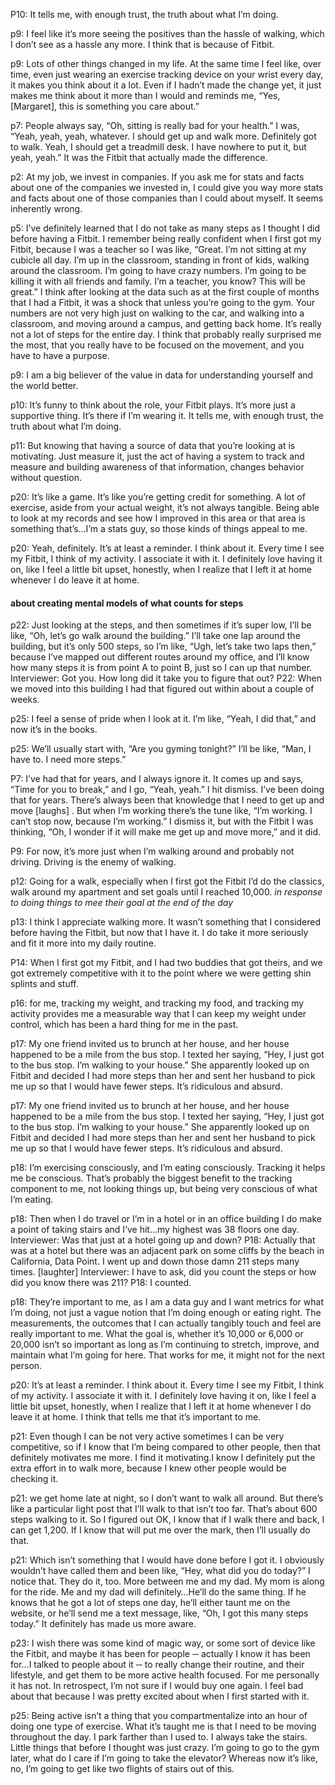 P10: It tells me, with enough trust, the truth about what I'm doing.

p9: I feel like it's more seeing the positives than the hassle of walking, which I don't see as a hassle any more. I think that is because of Fitbit.

p9: Lots of other things changed in my life. At the same time I feel like, over time, even just wearing an exercise tracking device on your wrist every day, it makes you think about it a lot.
Even if I hadn't made the change yet, it just makes me think about it more than I would and reminds me, "Yes, [Margaret], this is something you care about."

p7: People always say, "Oh, sitting is really bad for your health." I was, "Yeah, yeah, yeah, whatever. I should get up and walk more. Definitely got to walk. Yeah, I should get a treadmill desk. I have nowhere to put it, but yeah, yeah." It was the Fitbit that actually made the difference.

p2: At my job, we invest in companies. If you ask me for stats and facts about one of the companies we invested in, I could give you way more stats and facts about one of those companies than I could about myself. It seems inherently wrong.

p5: I've definitely learned that I do not take as many steps as I thought I did before having a Fitbit. I remember being really confident when I first got my Fitbit, because I was a teacher so I was like, "Great. I'm not sitting at my cubicle all day. I'm up in the classroom, standing in front of kids, walking around the classroom.
I'm going to have crazy numbers. I'm going to be killing it with all friends and family. I'm a teacher, you know? This will be great."
I think after looking at the data such as at the first couple of months that I had a Fitbit, it was a shock that unless you're going to the gym. Your numbers are not very high just on walking to the car, and walking into a classroom, and moving around a campus, and getting back home.
It's really not a lot of steps for the entire day. I think that probably really surprised me the most, that you really have to be focused on the movement, and you have to have a purpose.

p9: I am a big believer of the value in data for understanding yourself and the world better.

p10: It's funny to think about the role, your Fitbit plays. It's more just a supportive thing. It's there if I'm wearing it. It tells me, with enough trust, the truth about what I'm doing.

p11: But knowing that having a source of data that you're looking at is motivating. Just measure it, just the act of having a system to track and measure and building awareness of that information, changes behavior without question.

p20: It's like a game. It's like you're getting credit for something. A lot of exercise, aside from your actual weight, it's not always tangible. Being able to look at my records and see how I improved in this area or that area is something that's...I'm a stats guy, so those kinds of things appeal to me.

 p20: Yeah, definitely. It's at least a reminder. I think about it. Every time I see my Fitbit, I think of my activity. I associate it with it. I definitely love having it on, like I feel a little bit upset, honestly, when I realize that I left it at home whenever I do leave it at home.

#### about creating mental models of what counts for steps ####
p22: Just looking at the steps, and then sometimes if it's super low, I'll be like, "Oh, let's go walk around the building." I'll take one lap around the building, but it's only 500 steps, so I'm like, "Ugh, let's take two laps then," because I've mapped out different routes around my office, and I'll know how many steps it is from point A to point B, just so I can up that number.
Interviewer:  Got you. How long did it take you to figure that out?
P22:  When we moved into this building I had that figured out within about a couple of weeks.


p25: I feel a sense of pride when I look at it. I'm like, "Yeah, I did that," and now it's in the books.

p25: We'll usually start with, "Are you gyming tonight?" I'll be like, "Man, I have to. I need more steps."

P7: I've had that for years, and I always ignore it. It comes up and says, "Time for you to break," and I go, "Yeah, yeah." I hit dismiss. I've been doing that for years. There's always been that knowledge that I need to get up and move [laughs] .
But when I'm working there's the tune like, "I'm working. I can't stop now, because I'm working." I dismiss it, but with the Fitbit I was thinking, "Oh, I wonder if it will make me get up and move more," and it did.

P9: For now, it's more just when I'm walking around and probably not driving. Driving is the enemy of walking.

p12: Going for a walk, especially when I first got the Fitbit I'd do the classics, walk around my apartment and set goals until I reached 10,000. *in response to doing things to mee their goal at the end of the day*

p13:  I think I appreciate walking more. It wasn't something that I considered before having the Fitbit, but now that I have it. I do take it more seriously and fit it more into my daily routine.

P14: When I first got my Fitbit, and I had two buddies that got theirs, and we got extremely competitive with it to the point where we were getting shin splints and stuff.

p16: for me, tracking my weight, and tracking my food, and tracking my activity provides me a measurable way that I can keep my weight under control, which has been a hard thing for me in the past.

p17: My one friend invited us to brunch at her house, and her house happened to be a mile from the bus stop. I texted her saying, "Hey, I just got to the bus stop. I'm walking to your house."
She apparently looked up on Fitbit and decided I had more steps than her and sent her husband to pick me up so that I would have fewer steps. It's ridiculous and absurd.

p17: My one friend invited us to brunch at her house, and her house happened to be a mile from the bus stop. I texted her saying, "Hey, I just got to the bus stop. I'm walking to your house."
She apparently looked up on Fitbit and decided I had more steps than her and sent her husband to pick me up so that I would have fewer steps. It's ridiculous and absurd.

p18: I'm exercising consciously, and I'm eating consciously. Tracking it helps me be conscious. That's probably the biggest benefit to the tracking component to me, not looking things up, but being very conscious of what I'm eating.

p18: Then when I do travel or I'm in a hotel or in an office building I do make a point of taking stairs and I've hit...my highest was 38 floors one day.
Interviewer:  Was that just at a hotel going up and down?
P18:  Actually that was at a hotel but there was an adjacent park on some cliffs by the beach in California, Data Point. I went up and down those damn 211 steps many times.
[laughter]
Interviewer:  I have to ask, did you count the steps or how did you know there was 211?
P18:  I counted.

p18: They're important to me, as I am a data guy and I want metrics for what I'm doing, not just a vague notion that I'm doing enough or eating right. The measurements, the outcomes that I can actually tangibly touch and feel are really important to me. What the goal is, whether it's 10,000 or 6,000 or 20,000 isn't so important as long as I'm continuing to stretch, improve, and maintain what I'm going for here. That works for me, it might not for the next person.

p20: It's at least a reminder. I think about it. Every time I see my Fitbit, I think of my activity. I associate it with it. I definitely love having it on, like I feel a little bit upset, honestly, when I realize that I left it at home whenever I do leave it at home. I think that tells me that it's important to me.

p21: Even though I can be not very active sometimes I can be very competitive, so if I know that I'm being compared to other people, then that definitely motivates me more. I find it motivating.I know I definitely put the extra effort in to walk more, because I knew other people would be checking it.

p21:  we get home late at night, so I don't want to walk all around. But there's like a particular light post that I'll walk to that isn't too far. That's about 600 steps walking to it. So I figured out OK, I know that if I walk there and back, I can get 1,200. If I know that will put me over the mark, then I'll usually do that.

p21: Which isn't something that I would have done before I got it. I obviously wouldn't have called them and been like, "Hey, what did you do today?" I notice that. They do it, too. More between me and my dad. My mom is along for the ride. Me and my dad will definitely...He'll do the same thing. If he knows that he got a lot of steps one day, he'll either taunt me on the website, or he'll send me a text message, like, "Oh, I got this many steps today." It definitely has made us more aware.


p23: I wish there was some kind of magic way, or some sort of device like the Fitbit, and maybe it has been for people ‑‑ actually I know it has been for...I talked to people about it ‑‑ to really change their routine, and their lifestyle, and get them to be more active health focused. For me personally it has not. In retrospect, I'm not sure if I would buy one again. I feel bad about that because I was pretty excited about when I first started with it.

p25: Being active isn't a thing that you compartmentalize into an hour of doing one type of exercise. What it's taught me is that I need to be moving throughout the day. I park farther than I used to. I always take the stairs. Little things that before I thought was just crazy. I'm going to go to the gym later, what do I care if I'm going to take the elevator? Whereas now it's like, no, I'm going to get like two flights of stairs out of this.
